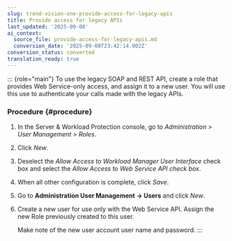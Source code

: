 ```yaml
---
slug: trend-vision-one-provide-access-for-legacy-apis
title: Provide access for legacy APIs
last_updated: '2025-09-08'
ai_context:
  source_file: provide-access-for-legacy-apis.md
  conversion_date: '2025-09-08T23:42:14.002Z'
conversion_status: converted
translation_ready: true
---
```


::: {role="main"}
To use the legacy SOAP and REST API, create a role that provides Web Service-only access, and assign it to a new user. You will use this use to authenticate your calls made with the legacy APIs.

### Procedure {#procedure}

1.  In the Server & Workload Protection console, go to *Administration* \> *User Management* \> *Roles*.

2.  Click *New*.

3.  Deselect the *Allow Access to Workload Manager User Interface* check box and select the *Allow Access to Web Service API check box*.

4.  When all other configuration is complete, click *Save*.

5.  Go to **Administration User Management → Users** and click *New*.

6.  Create a new user for use only with the Web Service API. Assign the new Role previously created to this user.

    Make note of the new user account user name and password.
:::
